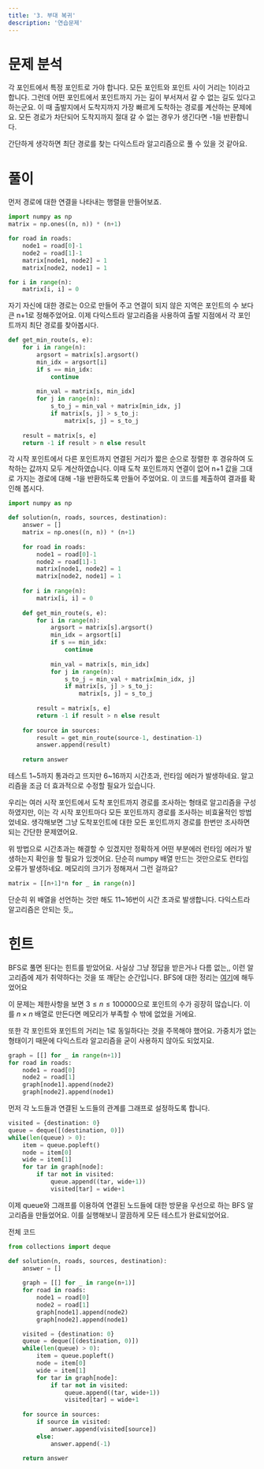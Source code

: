 ```yaml
---
title: '3. 부대 복귀'
description: '연습문제'
---
```



<TestInfo url='https://school.programmers.co.kr/learn/courses/30/lessons/132266' level={3} solved={false}></TestInfo>

# 문제 분석

각 포인트에서 특정 포인트로 가야 합니다.
모든 포인트와 포인트 사이 거리는 1이라고 합니다.
그런데 어떤 포인트에서 포인트까지 가는 길이 부서져서 갈 수 없는 길도 있다고 하는군요.
이 때 출발지에서 도착지까지 가장 빠르게 도착하는 경로를 계산하는 문제에요.
모든 경로가 차단되어 도착지까지 절대 갈 수 없는 경우가 생긴다면 -1을 반환합니다.

간단하게 생각하면 최단 경로를 찾는 다익스트라 알고리즘으로 풀 수 있을 것 같아요.

# 풀이

먼저 경로에 대한 연결을 나타내는 행렬을 만들어보죠.
```python
import numpy as np
matrix = np.ones((n, n)) * (n+1)

for road in roads:
    node1 = road[0]-1
    node2 = road[1]-1
    matrix[node1, node2] = 1
    matrix[node2, node1] = 1

for i in range(n):
    matrix[i, i] = 0
```

자기 자신에 대한 경로는 0으로 만들어 주고 연결이 되지 않은 지역은 포인트의 수 보다 큰 n+1로 정해주었어요.
이제 다익스트라 알고리즘을 사용하여 출발 지점에서 각 포인트까지 최단 경로를 찾아봅시다.

```python
def get_min_route(s, e):
    for i in range(n):
        argsort = matrix[s].argsort()
        min_idx = argsort[i]
        if s == min_idx:
            continue
            
        min_val = matrix[s, min_idx]
        for j in range(n):
            s_to_j = min_val + matrix[min_idx, j]
            if matrix[s, j] > s_to_j:
                matrix[s, j] = s_to_j
                
    result = matrix[s, e]
    return -1 if result > n else result
```

각 시작 포인트에서 다른 포인트까지 연결된 거리가 짧은 순으로 정렬한 후 경유하여 도착하는 값까지 모두 계산하였습니다.
이때 도착 포인트까지 연결이 없어 n+1 값을 그대로 가지는 경로에 대해 -1을 반환하도록 만들어 주었어요.
이 코드를 제출하여 결과를 확인해 봅시다.

```python
import numpy as np

def solution(n, roads, sources, destination):
    answer = []
    matrix = np.ones((n, n)) * (n+1)
    
    for road in roads:
        node1 = road[0]-1
        node2 = road[1]-1
        matrix[node1, node2] = 1
        matrix[node2, node1] = 1
    
    for i in range(n):
        matrix[i, i] = 0
    
    def get_min_route(s, e):
        for i in range(n):
            argsort = matrix[s].argsort()
            min_idx = argsort[i]
            if s == min_idx:
                continue
                
            min_val = matrix[s, min_idx]
            for j in range(n):
                s_to_j = min_val + matrix[min_idx, j]
                if matrix[s, j] > s_to_j:
                    matrix[s, j] = s_to_j
                    
        result = matrix[s, e]
        return -1 if result > n else result
                
    for source in sources:
        result = get_min_route(source-1, destination-1)
        answer.append(result)
        
    return answer
```

테스트 1~5까지 통과라고 뜨지만 6~16까지 시간초과, 런타임 에러가 발생하네요.
알고리즘을 조금 더 효과적으로 수정할 필요가 있습니다.

우리는 여러 시작 포인트에서 도착 포인트까지 경로를 조사하는 형태로 알고리즘을 구성하였지만,
이는 각 시작 포인트마다 모든 포인트까지 경로를 조사하는 비효율적인 방법었네요.
생각해보면 그냥 도착포인트에 대한 모든 포인트까지 경로를 한번만 조사하면 되는 간단한 문제였어요.

위 방법으로 시간초과는 해결할 수 있겠지만 정확하게 어떤 부분에러 런타임 에러가 발생하는지 확인을 할 필요가 있겟어요.
단순히 numpy 배열 만드는 것만으로도 런타임 오류가 발생하네요.
메모리의 크기가 정해져서 그런 걸까요?

```python
matrix = [[n+1]*n for _ in range(n)]
```
단순히 위 배열을 선언하는 것만 해도 11~16번이 시간 초과로 발생합니다.
다익스트라 알고리즘은 안되는 듯,,

# 힌트
BFS로 풀면 된다는 힌트를 받았어요.
사실상 그냥 정답을 받은거나 다름 없는,,
이런 알고리즘에 제가 취약하다는 것을 또 깨닫는 순간입니다.
BFS에 대한 정리는 [여기](/algorithm/bfs)에 해두었어요

이 문제는 제한사항을 보면 $3 \leq n \leq 100000$으로 포인트의 수가 굉장히 많습니다.
이를 $n \times n$ 배열로 만든다면 메모리가 부족할 수 밖에 없었을 거에요.

또한 각 포인트와 포인트의 거리는 1로 동일하다는 것을 주목해야 했어요.
가중치가 없는 형태이기 때문에 다익스트라 알고리즘을 굳이 사용하지 않아도 되었지요.

```python
graph = [[] for _ in range(n+1)]
for road in roads:
    node1 = road[0]
    node2 = road[1]
    graph[node1].append(node2)
    graph[node2].append(node1)
```
먼저 각 노드들과 연결된 노드들의 관계를 그래프로 설정하도록 합니다.

```python
visited = {destination: 0}
queue = deque([(destination, 0)])
while(len(queue) > 0):
    item = queue.popleft()
    node = item[0]
    wide = item[1]
    for tar in graph[node]:
        if tar not in visited:
            queue.append((tar, wide+1))
            visited[tar] = wide+1
```
이제 queue와 그래프를 이용하여 연결된 노드들에 대한 방문을 우선으로 하는 BFS 알고리즘을 만들었어요.
이를 실행해보니 깔끔하게 모든 테스트가 완료되었어요.

전체 코드
```python
from collections import deque

def solution(n, roads, sources, destination):
    answer = []
    
    graph = [[] for _ in range(n+1)]
    for road in roads:
        node1 = road[0]
        node2 = road[1]
        graph[node1].append(node2)
        graph[node2].append(node1)

    visited = {destination: 0}
    queue = deque([(destination, 0)])
    while(len(queue) > 0):
        item = queue.popleft()
        node = item[0]
        wide = item[1]
        for tar in graph[node]:
            if tar not in visited:
                queue.append((tar, wide+1))
                visited[tar] = wide+1
        
    for source in sources:
        if source in visited:
            answer.append(visited[source])
        else:
            answer.append(-1)
    
    return answer
```

